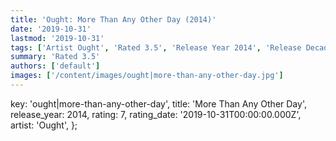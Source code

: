 ```yaml
---
title: 'Ought: More Than Any Other Day (2014)'
date: '2019-10-31'
lastmod: '2019-10-31'
tags: ['Artist Ought', 'Rated 3.5', 'Release Year 2014', 'Release Decade 2010']
summary: 'Rated 3.5'
authors: ['default']
images: ['/content/images/ought|more-than-any-other-day.jpg']
---
```


  key: 'ought|more-than-any-other-day',
  title: 'More Than Any Other Day',
  release_year: 2014,
  rating: 7,
  rating_date: '2019-10-31T00:00:00.000Z',
  artist: 'Ought',
};

<MusicRating data={data} />

